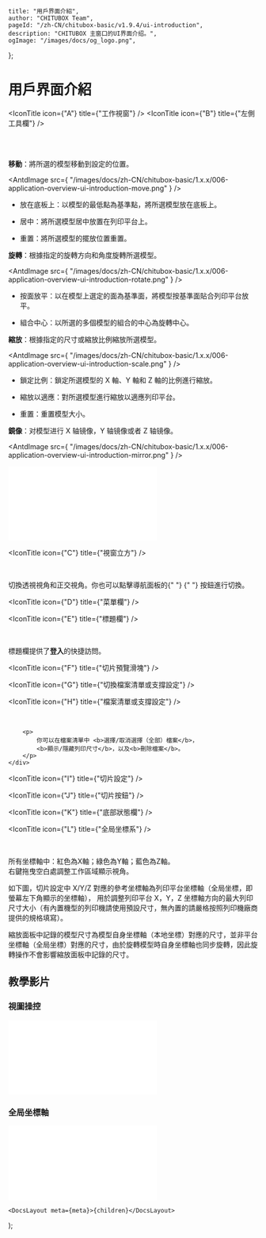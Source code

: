 
	title: "用戶界面介紹",
	author: "CHITUBOX Team",
	pageId: "/zh-CN/chitubox-basic/v1.9.4/ui-introduction",
	description: "CHITUBOX 主窗口的UI界面介绍。",
	ogImage: "/images/docs/og_logo.png",
};

# 用戶界面介紹

<ImageContainer>
	<AntdImage
		src={
			"/images/docs/zh-CN/chitubox-basic/1.x.x/006-application-overview-ui-introduction001--1.png"
		}
		style={{ width: "100%", maxWidth: "1300px" }}
	/>
</ImageContainer>

<IconTitle icon={"A"} title={"工作視窗"} />
<IconTitle icon={"B"} title={"左側工具欄"} />

<div style={{ display: "flex" }}>
	<div>&emsp;&emsp;&emsp;</div>
	<div>
		<div>
			<AntdImage
				src={
					"/images/docs/zh-CN/chitubox-basic/1.x.x/006-application-overview-ui-introduction001b1.png"
				}
			/>
		</div>
		<br />
		<ImageComparison
			img1Src={"/images/docs/zh-CN/chitubox-basic/1.x.x/gif/005move.gif"}
			text1={"移動"}
			img2Src={
				"/images/docs/zh-CN/chitubox-basic/1.x.x/gif/006rotate.gif"
			}
			text2={"旋轉"}
		/>
		<ImageComparison
			img1Src={"/images/docs/zh-CN/chitubox-basic/1.x.x/gif/007scale.gif"}
			text1={"縮放"}
			img2Src={
				"/images/docs/zh-CN/chitubox-basic/1.x.x/gif/008mirror.gif"
			}
			text2={"鏡像"}
		/>
	</div>
</div>

**移動**：將所選的模型移動到設定的位置。

<AntdImage
	src={
		"/images/docs/zh-CN/chitubox-basic/1.x.x/006-application-overview-ui-introduction-move.png"
	}
/>

-   放在底板上：以模型的最低點為基準點，將所選模型放在底板上。

-   居中：將所選模型居中放置在列印平台上。

-   重置：將所選模型的擺放位置重置。

**旋轉**：根據指定的旋轉方向和角度旋轉所選模型。

<AntdImage
	src={
		"/images/docs/zh-CN/chitubox-basic/1.x.x/006-application-overview-ui-introduction-rotate.png"
	}
/>

-   按面放平：以在模型上選定的面為基準面，將模型按基準面貼合列印平台放平。

-   組合中心：以所選的多個模型的組合的中心為旋轉中心。

**縮放**：根據指定的尺寸或縮放比例縮放所選模型。

<AntdImage
	src={
		"/images/docs/zh-CN/chitubox-basic/1.x.x/006-application-overview-ui-introduction-scale.png"
	}
/>

-   鎖定比例：鎖定所選模型的 X 軸、Y 軸和 Z 軸的比例進行縮放。

-   縮放以適應：對所選模型進行縮放以適應列印平台。

-   重置：重置模型大小。

**鏡像**：对模型进行 X 轴镜像，Y 轴镜像或者 Z 轴镜像。

<AntdImage
	src={
		"/images/docs/zh-CN/chitubox-basic/1.x.x/006-application-overview-ui-introduction-mirror.png"
	}
/>

<BilibiliVideoContainer>
	<iframe
		src="//player.bilibili.com/player.html?aid=629966975&bvid=BV1cb4y1D7nS&cid=317749405&page=1"
		scrolling="no"
		border="0"
		frameborder="no"
		framespacing="0"
		allowfullscreen="true"
	></iframe>
</BilibiliVideoContainer>

<IconTitle icon={"C"} title={"視窗立方"} />

<div style={{ display: "flex" }}>
	<div>&emsp;&emsp;&emsp;</div>
	<div>
		<p>
			切換透視視角和正交視角。你也可以點擊導航面板的{" "}
			<AntdImage
				src={
					"/images/docs/zh-CN/chitubox-basic/1.x.x/006-application-overview-setting-and-help00x1x.png"
				}
			/>{" "}
			按鈕進行切換。
			<AntdImage
				src={
					"/images/docs/zh-CN/chitubox-basic/1.x.x/006-application-overview-setting-and-help00xx.png"
				}
			/>
		</p>
	</div>
</div>

<IconTitle icon={"D"} title={"菜單欄"} />

<IconTitle icon={"E"} title={"標題欄"} />

<div style={{ display: "flex" }}>
	<div>&emsp;&emsp;&emsp;</div>
	<div>
		<p>
			標題欄提供了<b>登入</b>的快捷訪問。
		</p>
	</div>
</div>

<IconTitle icon={"F"} title={"切片預覽滑塊"} />

<IconTitle icon={"G"} title={"切換檔案清單或支撐設定"} />

<IconTitle icon={"H"} title={"檔案清單或支撐設定"} />

<div style={{ display: "flex" }}>
	<div>&emsp;&emsp;&emsp;</div>
	<div>
		<AntdImage
			src={
				"/images/docs/zh-CN/chitubox-basic/1.x.x/006-application-overview-ui-introduction001h-1.png"
			}
		/>

    	<p>
    		你可以在檔案清單中 <b>選擇/取消選擇（全部）檔案</b>，
    		<b>顯示/隱藏列印尺寸</b>，以及<b>刪除檔案</b>。
    	</p>
    </div>
</div>

<IconTitle icon={"I"} title={"切片設定"} />

<IconTitle icon={"J"} title={"切片按鈕"} />

<IconTitle icon={"K"} title={"底部狀態欄"} />

<IconTitle icon={"L"} title={"全局坐標系"} />

<div style={{ display: "flex" }}>
	<div>&emsp;&emsp;&emsp;</div>
	<div>
		<p>
			所有坐標軸中：紅色為X軸；綠色為Y軸；藍色為Z軸。<br />
			右鍵拖曳空白處調整工作區域顯示視角。
		</p>
		<AntdImage
			src={
				"/images/docs/zh-CN/chitubox-basic/1.x.x/006-application-overview-ui-introduction001l-1.png"
			}
		/>
		<p>
			如下圖，切片設定中 X/Y/Z
			對應的參考坐標軸為列印平台坐標軸（全局坐標，即螢幕左下角顯示的坐標軸），
			用於調整列印平台 X，Y，Z
			坐標軸方向的最大列印尺寸大小（有內置機型的列印機請使用預設尺寸，無內置的請嚴格按照列印機廠商提供的規格填寫）。
		</p>
		<AntdImage
			src={
				"/images/docs/zh-CN/chitubox-basic/1.x.x/006-application-overview-ui-introduction001l-2.png"
			}
		/>
	</div>
</div>

<Admonition type="note" title="注意">
	縮放面板中記錄的模型尺寸為模型自身坐標軸（本地坐標）對應的尺寸，並非平台坐標軸（全局坐標）對應的尺寸，由於旋轉模型時自身坐標軸也同步旋轉，因此旋轉操作不會影響縮放面板中記錄的尺寸。
</Admonition>

## 教學影片

### 視圖操控

<BilibiliVideoContainer>
	<iframe
		src="//player.bilibili.com/player.html?aid=374942223&bvid=BV1VZ4y1c7VK&cid=318609515&page=1"
		scrolling="no"
		border="0"
		frameborder="no"
		framespacing="0"
		allowfullscreen="true"
	></iframe>
</BilibiliVideoContainer>

### 全局坐標軸

<BilibiliVideoContainer>
	<iframe
		src="//player.bilibili.com/player.html?aid=247383975&bvid=BV1kv41187pn&cid=318722435&page=1"
		scrolling="no"
		border="0"
		frameborder="no"
		framespacing="0"
		allowfullscreen="true"
	></iframe>
</BilibiliVideoContainer>

	<DocsLayout meta={meta}>{children}</DocsLayout>
);
